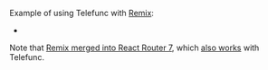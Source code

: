 
Example of using Telefunc with [Remix](https://remix.run/):
 - <Example timestamp="06.2024" repo="overshom/remix-telefunc-demo" />

Note that [Remix merged into React Router 7](https://reactrouter.com/upgrading/remix), which [also works](/react-router) with Telefunc.
